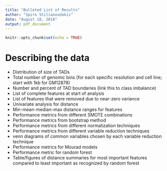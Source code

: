 ```yaml
---
title: "Bulleted List of Results"
author: "Spiro Stilianoudakis"
date: "August 10, 2018"
output: pdf_document
---
```


```r
knitr::opts_chunk$set(echo = TRUE)
```

# Describing the data

* Distribution of size of TADs
* Total number of genomic bins (for each specific resolution and cell line; start with 1kb for GM12878)
* Number and percent of TAD boundaries (link this to class imbalance)
* List of complete features at start of analysis
* List of features that were removed due to near-zero variance
* Univariate analysis for distance
* Min-mean-median-max distance ranges for features
* Performance metrics from different SMOTE combinations
* Performance metrics from bootstrap method
* Performance metrics from different normalization techniques
* Performance metrics from different variable reduction techniques
* venn diagrams of common variables chosen by each variable reduction technique
* Performance metrics for Mourad models
* Performance metric for random forest
* Table/figures of distance summaries for most important features compared to least important as recognized by random forest







